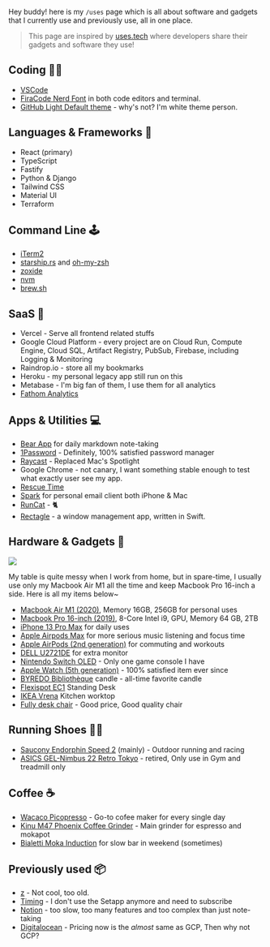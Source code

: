 Hey buddy! here is my `/uses` page which is all about software and gadgets that I currently use and previously use, all in one place.

> This page are inspired by [uses.tech](https://uses.tech/) where developers share their gadgets and software they use!

## Coding 👨‍💻

- [VSCode](https://code.visualstudio.com/)
- [FiraCode Nerd Font](https://github.com/ryanoasis/nerd-fonts) in both code editors and terminal.
- [GitHub Light Default theme](https://github.blog/changelog/2021-04-14-new-github-themes-for-vs-code/) - why's not? I'm white theme person.

## Languages & Frameworks 🎨

- React (primary)
- TypeScript
- Fastify
- Python & Django
- Tailwind CSS
- Material UI
- Terraform

## Command Line 🕹️

- [iTerm2](https://iterm2.com/)
- [starship.rs](https://starship.rs/) and [oh-my-zsh](https://ohmyz.sh/)
- [zoxide](https://github.com/ajeetdsouza/zoxide)
- [nvm](https://github.com/nvm-sh/nvm)
- [brew.sh](https://brew.sh/)

## SaaS 🤖

- Vercel - Serve all frontend related stuffs
- Google Cloud Platform - every project are on Cloud Run, Compute Engine, Cloud SQL, Artifact Registry, PubSub, Firebase, including Logging & Monitoring
- Raindrop.io - store all my bookmarks
- Heroku - my personal legacy app still run on this
- Metabase - I'm big fan of them, I use them for all analytics
- [Fathom Analytics](https://usefathom.com/)

## Apps & Utilities 💻

- [Bear App](https://bear.app/) for daily markdown note-taking
- [1Password](https://1password.com/) - Definitely, 100% satisfied password manager
- [Raycast](https://www.raycast.com/) - Replaced Mac's Spotlight
- Google Chrome - not canary, I want something stable enough to test what exactly user see my app.
- [Rescue Time](https://www.rescuetime.com)
- [Spark](https://sparkmailapp.com/) for personal email client both iPhone & Mac
- [RunCat](https://apps.apple.com/us/app/runcat/id1429033973?mt=12) - 🐈
- [Rectagle](https://github.com/rxhanson/Rectangle) - a window management app, written in Swift.

## Hardware & Gadgets 📱

<Image
  src="/static/blog/uses/my-desk.jpg"
  height={3024}
  width={4032}
  priority
/>

My table is quite messy when I work from home, but in spare-time, I usually use only my Macbook Air M1 all the time and keep Macbook Pro 16-inch a side. Here is all my items below~

- [Macbook Air M1 (2020)](https://www.apple.com/macbook-air-m1/), Memory 16GB, 256GB for personal uses
- [Macbook Pro 16-inch (2019)](https://support.apple.com/kb/SP809?locale=en_US), 8-Core Intel i9, GPU, Memory 64 GB, 2TB
- [iPhone 13 Pro Max](https://www.apple.com/iphone-13-pro/) for daily uses
- [Apple Airpods Max](https://www.apple.com/airpods-max/) for more serious music listening and focus time
- [Apple AirPods (2nd generation)](https://www.apple.com/airpods-2nd-generation/) for commuting and workouts
- [DELL U2721DE](https://www.dell.com/en-lt/work/shop/cty/pdp/spd/dell-u2721de-monitor) for extra monitor
- [Nintendo Switch OLED](https://www.nintendo.com/switch/oled-model/) - Only one game console I have
- [Apple Watch (5th generation)](https://www.apple.com/newsroom/2019/09/apple-unveils-apple-watch-series-5/) - 100% satisfied item ever since
- [BYREDO Bibliothèque](https://www.byredo.com/eu_en/bibliotheque-candle-240g) candle - all-time favorite candle
- [Flexispot EC1](https://www.amazon.com/Flexispot-Electric-Height-Adjustable-Standing/dp/B0813MN98G) Standing Desk
- [IKEA Vrena](https://www.ikea.com/fi/fi/p/vrena-tyoetaso-tammi-viilu-00437167/#content) Kitchen worktop
- [Fully desk chair](https://www.fully.com/en-eu/fully-desk-chair.html) - Good price, Good quality chair

## Running Shoes 🏃‍♂️

- [Saucony Endorphin Speed 2](https://www.saucony.com/en/endorphin-speed-2/50612M.html) (mainly) - Outdoor running and racing
- [ASICS GEL-Nimbus 22 Retro Tokyo](https://www.asics.com/us/en-us/gel-nimbus-22-retro-tokyo/p/ANA_1011A780-100.html) - retired, Only use in Gym and treadmill only

## Coffee ☕

- [Wacaco Picopresso](https://www.wacaco.com/products/picopresso) - Go-to cofee maker for every single day
- [Kinu M47 Phoenix Coffee Grinder](https://kinugrinders.com/product/m47-phoenix/) - Main grinder for espresso and mokapot
- [Bialetti Moka Induction](https://www.bialetti.com/it_en/moka-induction.html) for slow bar in weekend (sometimes)

## Previously used 📦

- [z](https://github.com/rupa/z) - Not cool, too old.
- [Timing](https://timingapp.com/?lang=en) - I don't use the Setapp anymore and need to subscribe
- [Notion](notion.so) - too slow, too many features and too complex than just note-taking
- [Digitalocean](https://www.digitalocean.com/) - Pricing now is the _almost_ same as GCP, Then why not GCP?

